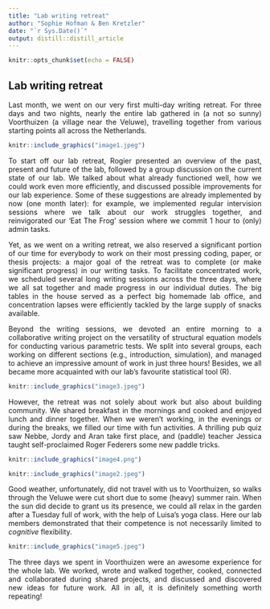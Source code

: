 ```yaml
---
title: "Lab writing retreat"
author: "Sophie Hofman & Ben Kretzler"
date: "`r Sys.Date()`"
output: distill::distill_article
---
```


<style>
body {
text-align: justify}
</style>

```r
knitr::opts_chunk$set(echo = FALSE)
```


## **Lab writing retreat**

Last month, we went on our very first multi-day writing retreat. For three days and two nights, nearly the entire lab gathered in (a not so sunny) Voorthuizen (a village near the Veluwe), travelling together from various starting points all across the Netherlands.

```r
knitr::include_graphics("image1.jpeg")
```

To start off our lab retreat, Rogier presented an overview of the past, present and future of the lab, followed by a group discussion on the current state of our lab. We talked about what already functioned well, how we could work even more efficiently, and discussed possible improvements for our lab experience. Some of these suggestions are already implemented by now (one month later): for example, we implemented regular intervision sessions where we talk about our work struggles together, and reinvigorated our ‘Eat The Frog’ session where we commit 1 hour to (only) admin tasks.

Yet, as we went on a writing retreat, we also reserved a significant portion of our time for everybody to work on their most pressing coding, paper, or thesis projects: a major goal of the retreat was to complete (or make significant progress) in our writing tasks. To facilitate concentrated work, we scheduled several long writing sessions across the three days, where we all sat together and made progress in our individual duties. The big tables in the house served as a perfect big homemade lab office, and concentration lapses were efficiently tackled by the large supply of snacks available.

Beyond the writing sessions, we devoted an entire morning to a collaborative writing project on the versatility of structural equation models for conducting various parametric tests. We split into several groups, each working on different sections (e.g., introduction, simulation), and managed to achieve an impressive amount of work in just three hours! Besides, we all became more acquainted with our lab’s favourite statistical tool (R).


```r
knitr::include_graphics("image3.jpeg")
```

However, the retreat was not solely about work but also about building community. We shared breakfast in the mornings and cooked and enjoyed lunch and dinner together. When we weren't working, in the evenings or during the breaks, we filled our time with fun activities. A thrilling pub quiz saw Nebbe, Jordy and Aran take first place, and (paddle) teacher Jessica taught self-proclaimed Roger Federers some new paddle tricks.

```r
knitr::include_graphics("image4.png")
```

```r
knitr::include_graphics("image2.jpeg")
```

Good weather, unfortunately, did not travel with us to Voorthuizen, so walks through the Veluwe were cut short due to some (heavy) summer rain. When the sun did decide to grant us its presence, we could all relax in the garden after a Tuesday full of work, with the help of Luisa’s yoga class. Here our lab members demonstrated that their competence is not necessarily limited to *cognitive* flexibility.

```r
knitr::include_graphics("image5.jpeg")
```

The three days we spent in Voorthuizen were an awesome experience for the whole lab. We worked, wrote and walked together, cooked, connected and collaborated during shared projects, and discussed and discovered new ideas for future work. All in all, it is definitely something worth repeating!
